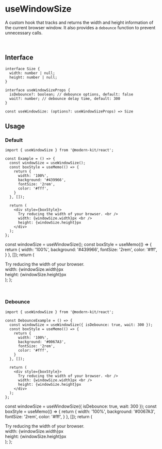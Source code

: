 
# useWindowSize

A custom hook that tracks and returns the width and height information of the current browser window. It also provides a `debounce` function to prevent unnecessary calls.

<br />

## Interface
```tsx
interface Size {
  width: number | null;
  height: number | null;
}

interface useWindowSizeProps {
  isDebounce?: boolean; // debounce options, default: false
  wait?: number; // debounce delay time, default: 300
}

const useWindowSize: (options?: useWindowSizeProps) => Size
```

## Usage
### Default
```tsx
import { useWindowSize } from '@modern-kit/react';

const Example = () => {
  const windowSize = useWindowSize();
  const boxStyle = useMemo(() => {
    return {
      width: '100%', 
      background: '#439966', 
      fontSize: '2rem',
      color: '#fff',
    }
  }, []);

  return (
    <div style={boxStyle}>
      Try reducing the width of your browser. <br />
      width: {windowSize.width}px <br />
      height: {windowSize.height}px
    </div>
  );
};
```

  const windowSize = useWindowSize();
  const boxStyle = useMemo(() => {
    return {
      width: '100%', 
      background: '#439966', 
      fontSize: '2rem',
      color: '#fff',
    }
  }, []);
  return (
    <div style={boxStyle}>
      Try reducing the width of your browser. <br />
      width: {windowSize.width}px <br />
      height: {windowSize.height}px
    </div>
  );
};

<DefaultExample />

<br />

### Debounce
```tsx
import { useWindowSize } from '@modern-kit/react';

const DebounceExample = () => {
  const windowSize = useWindowSize({ isDebounce: true, wait: 300 });
  const boxStyle = useMemo(() => {
    return {
      width: '100%', 
      background: '#0067A3', 
      fontSize: '2rem',
      color: '#fff',
    }
  }, []);

  return (
    <div style={boxStyle}>
      Try reducing the width of your browser. <br />
      width: {windowSize.width}px <br />
      height: {windowSize.height}px
    </div>
  );
};
```

  const windowSize = useWindowSize({ isDebounce: true, wait: 300 });
  const boxStyle = useMemo(() => {
    return {
      width: '100%', 
      background: '#0067A3', 
      fontSize: '2rem',
      color: '#fff',
    }
  }, []);
  return (
    <div style={boxStyle}>
      Try reducing the width of your browser. <br />
      width: {windowSize.width}px <br />
      height: {windowSize.height}px
    </div>
  );
};

<DebounceExample />

<br />